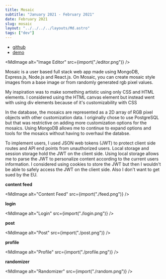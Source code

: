 ```yaml
---
title: Mosaic
subtitle: "January 2021 - February 2021"
date: February 2021
slug: mosaic
layout: "../../../../layouts/Md.astro"
tags: ["dev"]
---
```



- [github](https://github.com/ec965/mosaic)
- [demo](https://mosaiorama.herokuapp.com/)

<MdImage alt="Image Editor" src={import("./editor.png")} />

Mosaic is a user based full stack web app made using MongoDB, Express.js,
Node.js and React.js. On Mosaic, you can create mosaic style images from a base
image or from randomly generated rgb pixel values.

My inspiration was to make something artistic using only CSS and HTML elements.
I considered using the HTML canvas element but instead went with using div
elements because of it's customizability with CSS

In the database, the mosaics are represented as a 2D array of RGB pixel objects
with other customization data. I originally chose to use PostgreSQL but that was
restrictive on adding more customization options for the mosaics. Using MongoDB
allows me to continue to expand options and tools for the mosaics without having
to overhaul the databse.

To implement users, I used JSON web tokens (JWT) to protect client side routes
and API end points from unauthorized users. Local storage and session storage
hold the JWT on the client side. Using local storage allows me to parse the JWT
to personalize content according to the current users information. I considered
using cookies to store the JWT but then I wouldn't be able to safely access the
JWT on the client side. Also I don't want to get sued by the EU.

**content feed**

<MdImage alt="Content Feed" src={import("./feed.png")} />

**login**

<MdImage alt="Login" src={import("./login.png")} />

**post**

<MdImage alt="Post" src={import("./post.png")} />

**profile**

<MdImage alt="Profile" src={import("./profile.png")} />

**randomizer**

<MdImage alt="Randomizer" src={import("./random.png")} />
